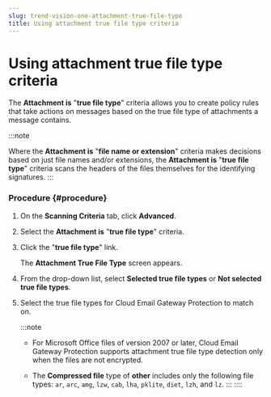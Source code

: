 ```yaml
---
slug: trend-vision-one-attachment-true-file-type
title: Using attachment true file type criteria
---
```

# Using attachment true file type criteria

The **Attachment is** "**true file type**" criteria allows you to create policy rules that take actions on messages based on the true file type of attachments a message contains.

:::note

Where the **Attachment is** "**file name or extension**" criteria makes decisions based on just file names and/or extensions, the **Attachment is** "**true file type**" criteria scans the headers of the files themselves for the identifying signatures.
:::

### Procedure {#procedure}

1.  On the **Scanning Criteria** tab, click **Advanced**.

2.  Select the **Attachment is** "**true file type**" criteria.

3.  Click the "**true file type**" link.

    The **Attachment True File Type** screen appears.

4.  From the drop-down list, select **Selected true file types** or **Not selected true file types**.

5.  Select the true file types for Cloud Email Gateway Protection to match on.

    :::note

    - For Microsoft Office files of version 2007 or later, Cloud Email Gateway Protection supports attachment true file type detection only when the files are not encrypted.

    - The **Compressed file** type of **other** includes only the following file types: `ar`, `arc`, `amg`, `lzw`, `cab`, `lha`, `pklite`, `diet`, `lzh`, and `lz`.
    :::
::::
